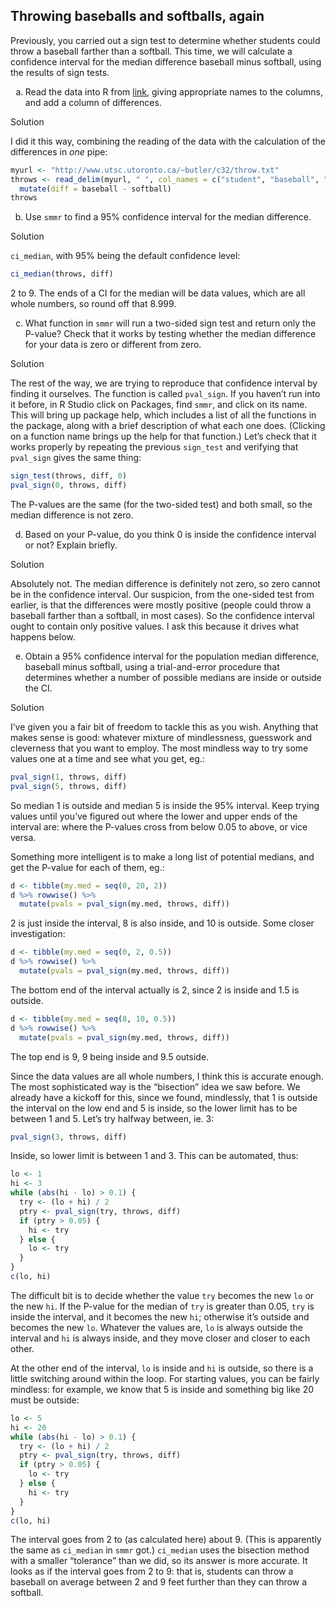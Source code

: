 ##  Throwing baseballs and softballs, again


 Previously, you carried out a sign test to determine
whether students could throw a baseball farther than a softball. This
time, we will calculate a confidence interval for the median
difference baseball minus softball, using the results of sign tests.



(a) Read the data into R from
[link](http://www.utsc.utoronto.ca/~butler/c32/throw.txt), giving
appropriate names to the columns, and add a column of
differences. 


Solution


I did it this way, combining the reading
of the data with the calculation of the differences in *one* pipe:

```r
myurl <- "http://www.utsc.utoronto.ca/~butler/c32/throw.txt"
throws <- read_delim(myurl, " ", col_names = c("student", "baseball", "softball")) %>%
  mutate(diff = baseball - softball)
throws
```

 



(b) Use `smmr` to find a 95\% confidence interval for the
median difference.


Solution


`ci_median`, with 95\% being the default confidence level:

```r
ci_median(throws, diff)
```

 

2 to 9. The ends of a CI for the median will be data values, which are
all whole numbers, so round off that 8.999.



(c) What function in `smmr` will run a two-sided sign test
and return only the P-value? Check that it works by testing whether the
median difference for your data is zero or different from zero.


Solution


The rest of the way, we are trying to reproduce that confidence
interval by finding it ourselves.
The function is called `pval_sign`. If you haven't run into it
before, in R Studio click on Packages, find `smmr`, and
click on its name. This will bring up package help, which
includes a list of all the functions in the package, along with
a brief description of what each one does. (Clicking
on a function name brings up the help for that function.)
Let's check that it works properly by repeating the previous
`sign_test` and verifying that `pval_sign` gives
the same thing:
```r
sign_test(throws, diff, 0)
pval_sign(0, throws, diff)
```

       

The P-values are the same (for the two-sided test) and both small, so
the median difference is not zero.



(d) Based on your P-value, do you think 0 is inside the confidence
interval or not? Explain briefly.


Solution


Absolutely not. The median difference is definitely not
zero, so zero cannot be in the confidence interval.
Our suspicion, from the one-sided test from earlier, is that
the differences were mostly positive (people could throw a
baseball farther than a softball, in most cases). So the
confidence interval ought to contain only positive values.
I ask this because it drives what happens below.



(e) Obtain a 95\% confidence interval for the population
median difference, baseball minus softball, using a
trial-and-error procedure that determines whether a number of
possible medians are inside or outside the CI.


Solution


 I've given you a fair bit of freedom to tackle this as you
 wish. Anything that makes sense is good: whatever mixture of
 mindlessness, guesswork and cleverness that you want to employ.
The most mindless way to try some values one at a time and see what
 you get, eg.:
```r
pval_sign(1, throws, diff)
pval_sign(5, throws, diff)
```

  

So median 1 is outside and median 5 is inside the 95\% interval. Keep
trying values until you've figured out where the lower and upper ends
of the interval are: where the P-values cross from below 0.05 to
above, or vice versa.

Something more intelligent is to make a long list of potential
medians, and get the P-value for each of them, eg.:

```r
d <- tibble(my.med = seq(0, 20, 2))
d %>% rowwise() %>% 
  mutate(pvals = pval_sign(my.med, throws, diff))
```

 

2 is just inside the interval, 8 is also inside, and 10 is
outside. Some closer investigation:

```r
d <- tibble(my.med = seq(0, 2, 0.5))
d %>% rowwise() %>% 
  mutate(pvals = pval_sign(my.med, throws, diff))
```

 

The bottom end of the interval actually is 2, since 2 is inside and
1.5 is outside.

```r
d <- tibble(my.med = seq(8, 10, 0.5))
d %>% rowwise() %>% 
  mutate(pvals = pval_sign(my.med, throws, diff))
```
 

The top end is 9, 9 being inside and 9.5 outside.

Since the data values are all whole numbers, I think this is accurate enough.
The most sophisticated way is the "bisection" idea we saw before. We
already have a kickoff for this, since we found, mindlessly, that 1 is
outside the interval on the low end and 5 is inside, so the lower
limit has to be between 1 and 5. Let's try halfway between, ie.\ 3:

```r
pval_sign(3, throws, diff)
```

 

Inside, so lower limit is between 1 and 3. This can be automated, thus:

```r
lo <- 1
hi <- 3
while (abs(hi - lo) > 0.1) {
  try <- (lo + hi) / 2
  ptry <- pval_sign(try, throws, diff)
  if (ptry > 0.05) {
    hi <- try
  } else {
    lo <- try
  }
}
c(lo, hi)
```

 

The difficult bit is to decide whether the value `try` becomes
the new `lo` or the new `hi`. If the P-value for the
median of `try` is greater than 0.05, `try` is inside
the interval, and it becomes the new `hi`; otherwise it's
outside and becomes the new `lo`. Whatever the values are,
`lo` is always outside the interval and `hi` is always
inside, and they move closer and closer to each other.

At the other end of the interval, `lo` is inside and
`hi` is outside, so there is a little switching around within
the loop. For starting values, you can be fairly mindless: for
example, we know that 5 is inside and something big like 20 must be outside:

```r
lo <- 5
hi <- 20
while (abs(hi - lo) > 0.1) {
  try <- (lo + hi) / 2
  ptry <- pval_sign(try, throws, diff)
  if (ptry > 0.05) {
    lo <- try
  } else {
    hi <- try
  }
}
c(lo, hi)
```

 

The interval goes from 2 to (as calculated here) about 9. (This is
apparently the same as `ci_median` in `smmr` got.)
`ci_median` uses the bisection method with a smaller "tolerance" than we
did, so its answer is more accurate. It looks as if the interval goes
from 2 to 9: that is, students can throw a baseball on average between
2 and 9 feet further than they can throw a softball.





